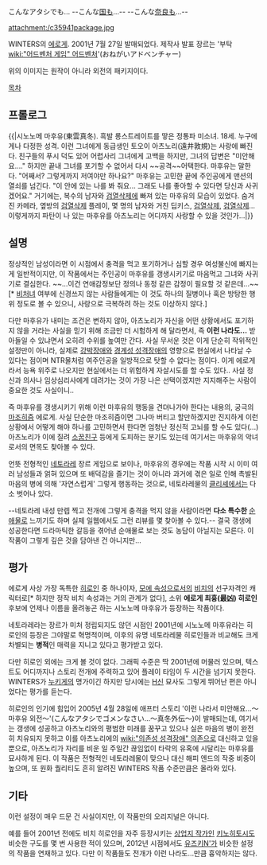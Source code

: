 こんなアタシでも…
--こんな[[나라|国]]も…-- --こんな[[나라|奈良]]も…--

attachment:/c35941package.jpg

WINTERS의 [[에로게]]. 2001년 7월 27일 발매되었다. 
제작사 발표 장르는 '부탁 [[wiki:"어드벤처 게임" 어드벤처]]'(おねがいアドベンチャー)

위의 이미지는 원작이 아니라 외전의 패키지이다.

[[목차]]

== 프롤로그 ==
{{|시노노메 마후유(東雲真冬). 흑발 롱스트레이트를 땋은 정통파 미소녀. 18세.
누구에게나 다정한 성격. 이런 그녀에게 동급생인 토오이 아츠노리(遠井敦規)는 사랑에 빠진다.
친구들의 푸시 덕도 있어 어렵사리 그녀에게 고백을 하지만, 그녀의 답변은 "미안해요…."
하지만 끝내 그녀를 포기할 수 없어서 다시 ~~공격~~어택한다.
마후유는 말한다. "어째서? 그렇게까지 저여야만 하나요?"
마후유는 고민한 끝에 주인공에게 맨션의 열쇠를 넘긴다.
"이 안에 있는 나를 봐 줘요… 그래도 나를 좋아할 수 있다면 당신과 사귀겠어요."
거기에는, 복수의 남자와 [[검열삭제]]에 빠져 있는 마후유의 모습이 있었다.
숨겨진 카메라, 옆방의 [[검열삭제]] 플레이, 몇 명의 남자와 거친 딥키스, [[검열삭제]], [[검열삭제]]…
이렇게까지 파탄이 나 있는 마후유를 아츠노리는 어디까지 사랑할 수 있을 것인가…|}}

== 설명 ==
정상적인 남성이라면 이 시점에서 충격을 먹고 포기하거나 심할 경우 여성불신에 빠지는 게 일반적이지만, 이 작품에서는 주인공이 마후유를 갱생시키기로 마음먹고 그녀와 사귀기로 결심한다.
~~...이건 연애감정보단 정의나 동정 같은 감정이 필요할 것 같은데...~~[* [[비처녀]] 여부에 신경쓰지 않는 사람들에게는 이 것도 하나의 질병이나 혹은 방탕한 행위 정도로 볼 수 있으니, 사랑으로 극복하려 하는 것도 이상하지 않다.]

다만 마후유가 내미는 조건은 변하지 않아, 아츠노리가 자신을 어떤 상황에서도 포기하지 않을 거라는 사실을 믿기 위해 조금만 더 시험하게 해 달라면서, 즉 '''이런 나라도…''' 받아들일 수 있냐면서 오히려 수위를 높여만 간다. 사실 무서운 것은 이게 단순히 작위적인 설정만이 아니라, 실제로 [[강박장애]]와 [[경계성 성격장애]]의 영향으로 현실에서 나타날 수 있다는 점이며 NTR물처럼 여주인공을 일방적으로 탓할 수 없다는 점이다. 이게 에로게라서 능욕 위주로 나오지만 현실에서는 더 위험하게 자살시도를 할 수도 있다.. 사실 정신과 의사나 임상심리사에게 데려가는 것이 가장 나은 선택이겠지만 지지해주는 사람이 중요한 것도 사실이니..

즉 마후유를 갱생시키기 위해 이런 마후유의 행동을 견뎌나가야 한다는 내용의, 궁극의 [[마조히즘]] 에로게. 사실 단순한 마조히즘이면 그나마 버티고 할만하겠지만 진지하게 이런 상황에서 어떻게 해야 하나를 고민하면서 한다면 엄청난 정신적 고뇌를 할 수도 있다(...) 아츠노리가 이에 질려 [[소꿉친구]] 등에게 도피하는 분기도 있는데 여기서는 마후유의 악녀로서의 면목도 찾아볼 수 있다.

언뜻 전형적인 [[네토라레]] 장르 게임으로 보이나, 마후유의 경우에는 작품 시작 시 이미 여러 남성들과 얽혀 있으며 또 배덕감을 즐기는 것이 아니라 과거에 겪은 일로 인해 촉발된 마음의 병에 의해 '자연스럽게' 그렇게 행동하는 것으로, 네토라레물의 [[클리셰]]에서는 다소 벗어나 있다.

--네토라레 내성 만렙 찍고 전개에 그렇게 충격을 먹지 않을 사람이라면 '''다소 특수한''' [[순애물]]로 느끼기도 하며 실제 일웹에서도 그런 리뷰를 몇 찾아볼 수 있다.-- 결국 갱생에 성공한다면 드라마틱한 갈등을 겪어낸 순애물로 보는 것도 농담이 아닐지는 모른다. 이 작품이 그렇게 깊은 것을 담아낸 건 아니지만...

== 평가 ==
에로게 사상 가장 독특한 [[히로인]] 중 하나이자, [[모에 속성]]으로서의 [[비치]]의 선구자격인 캐릭터로[* 하지만 정작 비치 속성과는 거의 관계가 없다], 소위 '''에로게 최흉(最凶) 히로인''' 후보에 언제나 이름을 올려놓곤 하는 시노노메 마후유가 등장하는 작품이다. 

네토라레라는 장르가 미처 정립되지도 않던 시점인 2001년에 시노노메 마후유라는 히로인의 등장은 그야말로 혁명적이며, 이후의 유명 네토라레물 히로인들과 비교해도 크게 차별되는 '''병적'''인 매력을 지니고 있다고 평가받고 있다.

다만 히로인 외에는 크게 볼 것이 없다. 그래픽 수준은 딱 2001년에 머물러 있으며, 텍스트도 어디까지나 스토리 전개에 주력하고 있어 플레이 타임이 두 시간을 넘기지 못한다. WINTERS가 [[누키게]]의 명가이긴 하지만 당시에는 [[H신]] 묘사도 그렇게 뛰어난 편은 아니었다는 평가를 듣는다.

히로인의 인기에 힘입어 2005년 4월 28일에 애프터 스토리 '이런 나라서 미안해요…～마후유 외전～'(こんなアタシでゴメンなさい…～真冬外伝～)이 발매되는데, 여기서는 갱생에 성공하고 아츠노리와의 평범한 미래를 꿈꾸고 있으나 실은 마음의 병이 완전히 치유되지 못하고 이를 아츠노리에의 [[wiki:"의존성 성격장애" 의존]]으로 대신하고 있을 뿐으로, 아츠노리가 자리를 비운 일 주일간 끊임없이 타락의 유혹에 시달리는 마후유를 묘사하게 된다. 이 작품은 전형적인 네토라레물이 맞으나 대신 해피 엔드의 작중 비중이 높으며, 또 원화 퀄리티도 흔히 알려진 WINTERS 작품 수준만큼은 올라와 있다.

== 기타 ==
이런 설정이 매우 드문 건 사실이지만, 이 작품만의 오리지널은 아니다. 

예를 들어 2001년 전에도 비치 히로인을 자주 등장시키는 [[상업지 작가]]인 [[키노히토시]]도 비슷한 구도를 몇 번 사용한 적이 있으며, 2012년 시점에서도 [[유즈키N']]가 비슷한 설정의 작품을 연재하고 있다. 다만 이 작품들도 전개가 이런 나라도…만큼 흉악하지는 않다.
